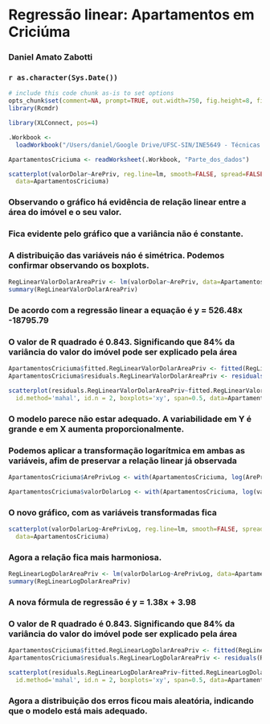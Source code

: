 <!-- R Commander Markdown Template -->


Regressão linear: Apartamentos em Criciúma
=======================

### Daniel Amato Zabotti

### `r as.character(Sys.Date())`

```r
# include this code chunk as-is to set options
opts_chunk$set(comment=NA, prompt=TRUE, out.width=750, fig.height=8, fig.width=8)
library(Rcmdr)
```

```r
library(XLConnect, pos=4)
```

```r
.Workbook <- 
  loadWorkbook("/Users/daniel/Google Drive/UFSC-SIN/INE5649 - Técnicas Estatisticas de Predição/Aula 24-04-2014/Apartamentos Criciuma completo.xls")
```

```r
ApartamentosCriciuma <- readWorksheet(.Workbook, "Parte_dos_dados")
```

```r
scatterplot(valorDolar~ArePriv, reg.line=lm, smooth=FALSE, spread=FALSE, id.method='mahal', id.n = 2, boxplots='xy', span=0.5, 
  data=ApartamentosCriciuma)
```

### Observando o gráfico há evidência de relação linear entre a área do imóvel e o seu valor.
### Fica evidente pelo gráfico que a variância não é constante.
### A distribuição das variáveis náo é simétrica. Podemos confirmar observando os boxplots.

```r
RegLinearValorDolarAreaPriv <- lm(valorDolar~ArePriv, data=ApartamentosCriciuma)
summary(RegLinearValorDolarAreaPriv)
```

### De acordo com a regressão linear a equação é y = 526.48x -18795.79
### O valor de R quadrado é 0.843. Significando que 84% da variância do valor do imóvel pode ser explicado pela área

```r
ApartamentosCriciuma$fitted.RegLinearValorDolarAreaPriv <- fitted(RegLinearValorDolarAreaPriv)
ApartamentosCriciuma$residuals.RegLinearValorDolarAreaPriv <- residuals(RegLinearValorDolarAreaPriv)
```

```r
scatterplot(residuals.RegLinearValorDolarAreaPriv~fitted.RegLinearValorDolarAreaPriv, reg.line=lm, smooth=FALSE, spread=FALSE, 
  id.method='mahal', id.n = 2, boxplots='xy', span=0.5, data=ApartamentosCriciuma)
```

### O modelo parece não estar adequado. A variabilidade em Y é grande e em X aumenta proporcionalmente.
### Podemos aplicar a transformação logarítmica em ambas as variáveis, afim de preservar a relação linear já observada



```r
ApartamentosCriciuma$ArePrivLog <- with(ApartamentosCriciuma, log(ArePriv))
```

```r
ApartamentosCriciuma$valorDolarLog <- with(ApartamentosCriciuma, log(valorDolar))
```

### O novo gráfico, com as variáveis transformadas fica

```r
scatterplot(valorDolarLog~ArePrivLog, reg.line=lm, smooth=FALSE, spread=FALSE, id.method='mahal', id.n = 2, boxplots='xy', span=0.5, 
  data=ApartamentosCriciuma)
```

### Agora a relação fica mais harmoniosa.

```r
RegLinearLogDolarAreaPriv <- lm(valorDolarLog~ArePrivLog, data=ApartamentosCriciuma)
summary(RegLinearLogDolarAreaPriv)
```

### A nova fórmula de regressão é y = 1.38x + 3.98
### O valor de R quadrado é 0.843. Significando que 84% da variância do valor do imóvel pode ser explicado pela área


```r
ApartamentosCriciuma$fitted.RegLinearLogDolarAreaPriv <- fitted(RegLinearLogDolarAreaPriv)
ApartamentosCriciuma$residuals.RegLinearLogDolarAreaPriv <- residuals(RegLinearLogDolarAreaPriv)
```

```r
scatterplot(residuals.RegLinearLogDolarAreaPriv~fitted.RegLinearLogDolarAreaPriv, reg.line=lm, smooth=FALSE, spread=FALSE, 
  id.method='mahal', id.n = 2, boxplots='xy', span=0.5, data=ApartamentosCriciuma)
```

### Agora a distribuição dos erros ficou mais aleatória, indicando que o modelo está mais adequado.

